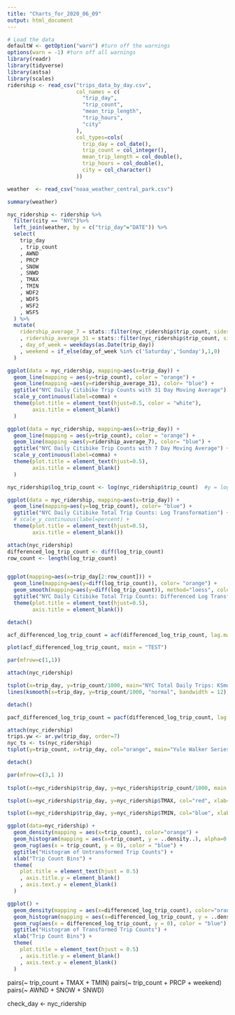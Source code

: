 ```yaml
---
title: "Charts_for_2020_06_09"
output: html_document
---
```


```r
# Load the data
defaultW <- getOption("warn") #turn off the warnings
options(warn = -1) #turn off all warnings
library(readr)
library(tidyverse)
library(astsa)
library(scales)
ridership <- read_csv("trips_data_by_day.csv", 
                      col_names = c(
                        "trip_day",
                        "trip_count",
                        "mean_trip_length",
                        "trip_hours",
                        "city"
                      ),
                      col_types=cols(
                        trip_day = col_date(),
                        trip_count = col_integer(),
                        mean_trip_length = col_double(),
                        trip_hours = col_double(),
                        city = col_character()
                      ))

weather  <- read_csv("noaa_weather_central_park.csv")

summary(weather)
```

```r
nyc_ridership <- ridership %>% 
  filter(city == "NYC")%>%
  left_join(weather, by = c("trip_day"="DATE")) %>%
  select(
    trip_day
    , trip_count
    , AWND
    , PRCP
    , SNOW
    , SNWD
    , TMAX
    , TMIN
    , WDF2
    , WDF5
    , WSF2
    , WSF5
  ) %>%
  mutate(
    ridership_average_7 = stats::filter(nyc_ridership$trip_count, sides=2, filter=rep(1/7,7))
    , ridership_average_31 = stats::filter(nyc_ridership$trip_count, sides=2, filter=rep(1/31,31))
    , day_of_week = weekdays(as.Date(trip_day))
    , weekend = if_else(day_of_week %in% c('Saturday','Sunday'),1,0)
  )
```

```r
ggplot(data = nyc_ridership, mapping=aes(x=trip_day)) +
  geom_line(mapping = aes(y=trip_count), color = "orange") +
  geom_line(mapping =aes(y=ridership_average_31), color= "blue") +
  ggtitle("NYC Daily Citibike Trip Counts with 31 Day Moving Average") +
  scale_y_continuous(label=comma) +
  theme(plot.title = element_text(hjust=0.5, color = "white"),
        axis.title = element_blank()
  )
```
```r
ggplot(data = nyc_ridership, mapping=aes(x=trip_day)) +
  geom_line(mapping = aes(y=trip_count), color = "orange") +
  geom_line(mapping =aes(y=ridership_average_7), color= "blue") +
  ggtitle("NYC Daily Citibike Trip Counts with 7 Day Moving Average") +
  scale_y_continuous(label=comma) +
  theme(plot.title = element_text(hjust=0.5),
        axis.title = element_blank()
  )
```


```r
nyc_ridership$log_trip_count <- log(nyc_ridership$trip_count)  #y = log transformation

ggplot(data = nyc_ridership, mapping=aes(x=trip_day)) +
  geom_line(mapping=aes(y=log_trip_count), color= "blue") +
  ggtitle("NYC Daily Citibike Total Trip Counts: Log Transformation") +
  # scale_y_continuous(label=percent) +
  theme(plot.title = element_text(hjust=0.5),
        axis.title = element_blank())
```

```r
attach(nyc_ridership)
differenced_log_trip_count <- diff(log_trip_count)
row_count <- length(log_trip_count)


ggplot(mapping=aes(x=trip_day[2:row_count])) +
  geom_line(mapping=aes(y=diff(log_trip_count)), color= "orange") +
  geom_smooth(mapping=aes(y=diff(log_trip_count)), method="loess", color="blue") +
  ggtitle("NYC Daily Citibike Total Trip Counts: Differenced Log Transformation") +
  theme(plot.title = element_text(hjust=0.5),
        axis.title = element_blank())

detach()
```


```r
acf_differenced_log_trip_count = acf(differenced_log_trip_count, lag.max = 36, plot = FALSE)

plot(acf_differenced_log_trip_count, main = "TEST")

par(mfrow=c(1,1))
```
```r
attach(nyc_ridership)

tsplot(x=trip_day, y=trip_count/1000, main="NYC Total Daily Trips: KSmooth Transformation", col="orange", lwd=2, ylab = "Number of Trips/1000")
lines(ksmooth(x=trip_day, y=trip_count/1000, "normal", bandwidth = 12), col="blue", lwd=2)

detach()
```

```r
pacf_differenced_log_trip_count = pacf(differenced_log_trip_count, lag.max = 36)
```


```r
attach(nyc_ridership)
trips.yw <- ar.yw(trip_day, order=7)
nyc_ts <- ts(nyc_ridership)
tsplot(y=trip_count, x=trip_day, col="orange", main="Yule Walker Series")

detach()
```

```r
par(mfrow=c(3,1 ))
    
tsplot(x=nyc_ridership$trip_day, y=nyc_ridership$trip_count/1000, main = "NYC Daily Ridership", xlab="", ylab = "Daily Ridership (1000s)")

tsplot(x=nyc_ridership$trip_day, y=nyc_ridership$TMAX, col="red", xlab="", ylab = "Degrees F", main = "Maximum Central Park Daily Temperature")

tsplot(x=nyc_ridership$trip_day, y=nyc_ridership$TMIN, col="blue", xlab="", ylab = "Degrees F", main = "Minimum Central Park Daily Temperature")
```

```r
ggplot(data=nyc_ridership) +
  geom_density(mapping = aes(x=trip_count), color="orange") +
  geom_histogram(mapping = aes(x=trip_count, y = ..density..), alpha=0.25, color = "blue", fill = "blue") +
  geom_rug(aes(x = trip_count, y = 0), color = "blue") +
  ggtitle("Histogram of Untransformed Trip Counts") +
  xlab("Trip Count Bins") +
  theme(
    plot.title = element_text(hjust = 0.5)
    , axis.title.y = element_blank()
    , axis.text.y = element_blank()
  )
```

```r
ggplot() +
  geom_density(mapping = aes(x=differenced_log_trip_count), color="orange") +
  geom_histogram(mapping = aes(x=differenced_log_trip_count, y = ..density..), alpha=0.25, color = "blue", fill = "blue") +
  geom_rug(aes(x = differenced_log_trip_count, y = 0), color = "blue") +
  ggtitle("Histogram of Transformed Trip Counts") +
  xlab("Trip Count Bins") +
  theme(
    plot.title = element_text(hjust = 0.5)
    , axis.title.y = element_blank()
    , axis.text.y = element_blank()
  )
```



pairs(~ trip_count + TMAX + TMIN)
pairs(~ trip_count + PRCP + weekend)
pairs(~ AWND + SNOW + SNWD)

check_day <- nyc_ridership



